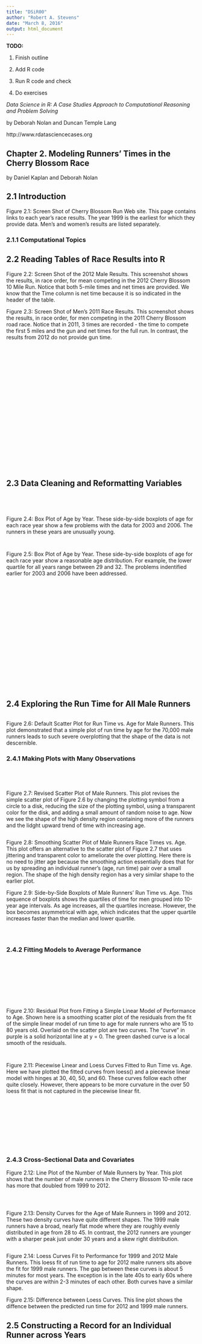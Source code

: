 ```yaml
---
title: "DSiR00"
author: "Robert A. Stevens"
date: "March 8, 2016"
output: html_document
---
```


**TODO:**

1. Finish outline

2. Add R code

3. Run R code and check

4. Do exercises

*Data Science in R: A Case Studies Approach to Computational Reasoning and Problem Solving*

by Deborah Nolan and Duncan Temple Lang

http://www.rdatasciencecases.org

## Chapter 2. Modeling Runners’ Times in the Cherry Blossom Race 

by Daniel Kaplan and Deborah Nolan

## 2.1 Introduction

Figure 2.1: Screen Shot of Cherry Blossom Run Web site. This page contains links to each year's race results. The year 1999 is the earliest for which they provide data. Men's and women's results are listed separately.

### 2.1.1 Computational Topics

## 2.2 Reading Tables of Race Results into R

Figure 2.2: Screen Shot of the 2012 Male Results. This screenshot shows the results, in race order, for mean competing in the 2012 Cherry Blossom 10 Mile Run. Notice that both 5-mile times and net times are provided. We know that the Time column is net time because it is so indicated in the header of the table.

Figure 2.3: Screen Shot of Men's 2011 Race Results. This screenshot shows the results, in race order, for men competing in the 2011 Cherry Blossom road race. Notice that in 2011, 3 times are recorded - the time to compete the first 5 miles and the gun and net times for the full run. In contrast, the results from 2012 do not provide gun time.

```r

```

```r

```
```r

```
```r

```

```r

```

```r

```

```r

```

```r

```

```r

```

```r

```

```r

```

```r

```

```r

```

```r

```

```r

```

```r

```

```r

```

```r

```

```r

```

```r

```

```r

```

```r

```

```r

```

```r

```

## 2.3 Data Cleaning and Reformatting Variables

```r

```

```r

```

```r

```

```r

```

Figure 2.4: Box Plot of Age by Year. These side-by-side boxplots of age for each race year show a few problems with the data for 2003 and 2006. The runners in these years are unusually young.

```r

```

```r

```

Figure 2.5: Box Plot of Age by Year. These side-by-side boxplots of age for each race year show a reasonable age distribution. For example, the lower quartile for all years range between 29 and 32. The problems indentified earlier for 2003 and 2006 have been addressed.

```r

```

```r

```

```r

```

```r

```

```r

```

```r

```

```r

```

```r

```

```r

```

```r

```

```r

```

```r

```

```r

```

```r

```

```r

```

```r

```

```r

```

```r

```

```r

```

```r

```

```r

```

## 2.4 Exploring the Run Time for All Male Runners

```r

```

Figure 2.6: Default Scatter Plot for Run Time vs. Age for Male Runners. This plot demonstrated that a simple plot of run time by age for the 70,000 male runners leads to such severe overplotting that the shape of the data is not descernible.

### 2.4.1 Making Plots with Many Observations

```r

```

```r

```

```r

```

```r

```

Figure 2.7: Revised Scatter Plot of Male Runners. This plot revises the simple scatter plot of Figure 2.6 by changing the plotting symbol from a circle to a disk, reducing the size of the plotting symbol, using a transparent color for the disk, and adding a small amount of random noise to age. Now we see the shape of the high density region containing more of the runners and the lidght upward trend of time with increasing age.

```r

```

Figure 2.8: Smoothing Scatter Plot of Male Runners Race Times vs. Age. This plot offers an alternative to the scatter plot of Figure 2.7 that uses jittering and transparent color to ameliorate the over plotting. Here there is no need to jitter age because the smoothing action essentially does that for us by spreading an individual runner's (age, run time) pair over a small region. The shape of the high density region has a very similar shape to the earlier plot.

Figure 2.9: Side-by-Side Boxplots of Male Runners' Run Time vs. Age. This sequence of boxplots shows the quartiles of time for men grouped into 10-year age intervals. As age increases, all the quartiles increase. However, the box becomes asymmetrical with age, which indicates that the upper quartile increases faster than the median and lower quartile.

```r

```

```r

```

```r

```

### 2.4.2 Fitting Models to Average Performance

```r

```

```r

```

```r

```

```r

```

```r

```

```r

```

```r

```

```r

```

```r

```

Figure 2.10: Residual Plot from Fitting a Simple Linear Model of Performance to Age. Shown here is a smoothing scatter plot of the residuals from the fit of the simple linear model of run time to age for male runners who are 15 to 80 years old. Overlaid on the scatter plot are two curves. The "curve" in purple is a solid horizontal line at y = 0. The green dashed curve is a local smooth of the residuals.

```r

```

```r

```

Figure 2.11: Piecewise Linear and Loess Curves Fitted to Run Time vs. Age. Here we have plotted the fitted curves from loess() and a piecewise linear model with hinges at 30, 40, 50, and 60. These curves follow each other quite closely. However, there appears to be more curvature in the over 50 loess fit that is not captured in the piecewise linear fit.

```r

```

```r

```

```r

```

```r

```

```r

```

```r

```

```r

```

```r

```

```r

```

```r

```

### 2.4.3 Cross-Sectional Data and Covariates

Figure 2.12: Line Plot of the Number of Male Runners by Year. This plot shows that the number of male runners in the Cherry Blossom 10-mile race has more that doubled from 1999 to 2012.

```r

```

```r

```

```r

```

Figure 2.13: Density Curves for the Age of Male Runners in 1999 and 2012. These two density curves have quite different shapes. The 1999 male runners have a broad, nearly flat mode where they are roughly evenly distributed in age from 28 to 45. In contrast, the 2012 runners are younger with a sharper peak just under 30 years and a skew right distribution.

```r

```

Figure 2.14: Loess Curves Fit to Performance for 1999 and 2012 Male Runners. This loess fit of run time to age for 2012 malre runners sits above the fit for 1999 male runners. The gap between these curves is about 5 minutes for most years. The exception is in the late 40s to early 60s where the curves are within 2-3 minutes of each other. Both curves have a similar shape. 

Figure 2.15: Difference between Loess Curves. This line plot shows the diffence between the predicted run time for 2012 and 1999 male runners.


## 2.5 Constructing a Record for an Individual Runner across Years

```r

```

```r

```

```r

```

```r

```

```r

```

```r

```

```r

```

```r

```

```r

```

```r

```

```r

```

```r

```

```r

```

```r

```

```r

```

```r

```

```r

```

```r

```

```r

```

```r

```

```r

```

```r

```

```r

```

```r

```

```r

```

```r

```

```r

```

```r

```

```r

```

```r

```

```r

```

```r

```

```r

```

```r

```

```r

```

```r

```

```r

```

```r

```

Figure 2.16: Screen Shot of One Runner's Web Page of Race Results. This Web page at http://storage.athlinks.com contains the race results of one runner who participated in the Cherry Blossom run for 12 of the 14 years for which we have data. Notice that his fastest time was for his most recent run in 2012 where he completed the race in under 85 minutes. He was 45 at that time. Also, his slowest time was 123 minutes in 2002 at the age of 35.

## 2.6 Modeling the Change in Running Time for Individuals

```r

```

```r

```

```r

```

```r

```

```r

```

Figure 2.17: Run Times for Multiple Races. These line plots show the times for male runners who completed at least 8 Cherry Blossom races. Each set of connected segments correpsonds to the run times for one athlete. Looking at all line plots, we see a similar shape to the scatter plot in Figure 2.7, i.e., an upward curve with age. However, we can also see how an individual's preformance changes. For example, many middle-aged runners show a sharp increase in run time with age but that is not the case for all. Some of them improve and others change more slowly.

```r

```

Figure 2.18: Linear Fits of Run Time to Age for Indiviudal Runners. Here we have augmented the bottom-right line plot from Figure 2.17 with the least squares fit of run time for each of the athletes. These are the 30 or so black dashed line segments plotted on each of the individual runner's times series.

```r

```

```r

```

Figure 2.19

```r

```

```r

```

## 2.7 Scraping Race Results form the Web

Figure 2.20

Figure 2.21

```r

```

```r

```

```r

```

```r

```

```r

```

```r

```

```r

```

```r

```

```r

```

```r

```

```r

```

```r

```

```r

```

```r

```

```r

```

```r

```

```r

```
```r

```

```r

```

```r

```

```r

```

## 2.8 Exercises

Q.1

Q.2

Q.3

Q.4

Q.5

Q.6

Q.7

Q.8

Q.9

Q.10

Q.11

Q.12

Q.13

Q.14

Q.15

Q.16

Q.17

Q.18

Q.19
